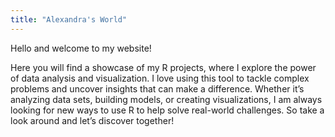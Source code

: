 ```yaml
---
title: "Alexandra's World"
---
```


Hello and welcome to my website! 

Here you will find a showcase of my R projects, where I explore the power of data analysis and visualization.
I love using this tool to tackle complex problems and uncover insights that can make a difference. Whether it's analyzing data sets, building models, or creating visualizations, I am always looking for new ways to use R to help solve real-world challenges. So take a look around and let's discover together! 